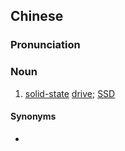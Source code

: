 ==Chinese==
{{zh-forms|s=固态硬盘|type=22}}

===Pronunciation===
{{zh-pron
|m=gùtài yìngpán
|cat=n
}}

===Noun===
{{zh-noun}}

# {{lb|zh|chiefly|Mainland|computing}} [[solid-state]] [[drive]]; [[SSD]]

====Synonyms====
* {{q|chiefly|Taiwan|Hong Kong}} {{zh-l|固態硬碟}}